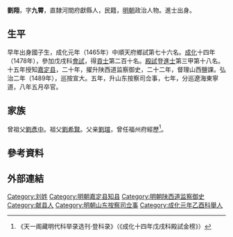 {{Otheruses|other=名为劉翔的其他人物|劉翔 (消歧義)}}

'''劉翔'''{{BD|1433年||1495年|}}，字'''九霄'''，直隸河間府獻縣人，民籍，[[明朝|明朝]]政治人物。進士出身。

== 生平 ==
早年出身國子生，成化元年（1465年）中順天府鄉試第七十六名。[[成化|成化]]十四年（1478年），參加戊戌科[[會試|會試]]，得[[貢士|貢士]]第二百十名。[[殿試|殿試]]登[[進士|進士]]第三甲第十八名。十五年授知[[嘉定县|嘉定县]]，二十年，擢升陕西道监察御史，二十二年，督理山西鹽課。弘治二年（1489年），巡按宣大。五年，升山东按察司佥事，七年，分巡遼海東寧道，八年五月卒官。

== 家族 ==
曾祖父[[劉彥中|劉彥中]]。祖父[[劉希賢|劉希賢]]。父亲[[劉瑄|劉瑄]]，曾任福州府經歷<ref>《天一阁藏明代科举录选刊·登科录》（《成化十四年戊戌科殿試金榜》）</ref>。

== 參考資料 ==
{{Reflist}}

== 外部連結 ==
{{成化十四年戊戌科殿試金榜}}

{{Authority control}}

{{DEFAULTSORT:}}
[[Category:刘姓|Category:刘姓]]
[[Category:明朝嘉定县知县|Category:明朝嘉定县知县]]
[[Category:明朝陕西道监察御史|Category:明朝陕西道监察御史]]
[[Category:献县人|Category:献县人]]
[[Category:明朝山东按察司佥事|Category:明朝山东按察司佥事]]
[[Category:成化元年乙酉科舉人|Category:成化元年乙酉科舉人]]